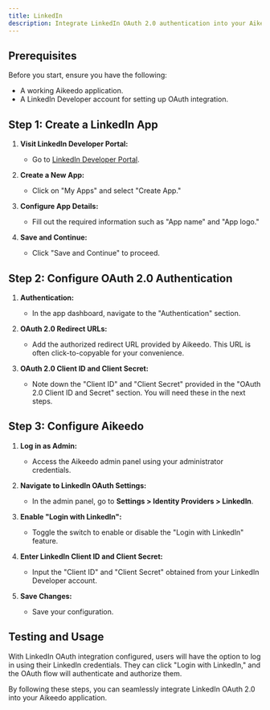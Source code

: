 ```yaml
---
title: LinkedIn
description: Integrate LinkedIn OAuth 2.0 authentication into your Aikeedo application to offer users the convenience of "Login with LinkedIn." This tutorial provides step-by-step guidance on setting up LinkedIn OAuth integration, obtaining LinkedIn Client ID and Client Secret, configuring the integration in Aikeedo, and enabling "Login with LinkedIn."
---
```


## Prerequisites

Before you start, ensure you have the following:

- A working Aikeedo application.
- A LinkedIn Developer account for setting up OAuth integration.

## Step 1: Create a LinkedIn App

1. **Visit LinkedIn Developer Portal:**

   - Go to [LinkedIn Developer Portal](https://www.linkedin.com/developers/).

2. **Create a New App:**

   - Click on "My Apps" and select "Create App."

3. **Configure App Details:**

   - Fill out the required information such as "App name" and "App logo."

4. **Save and Continue:**

   - Click "Save and Continue" to proceed.

## Step 2: Configure OAuth 2.0 Authentication

1. **Authentication:**

   - In the app dashboard, navigate to the "Authentication" section.

2. **OAuth 2.0 Redirect URLs:**

   - Add the authorized redirect URL provided by Aikeedo. This URL is often click-to-copyable for your convenience.

3. **OAuth 2.0 Client ID and Client Secret:**

   - Note down the "Client ID" and "Client Secret" provided in the "OAuth 2.0 Client ID and Secret" section. You will need these in the next steps.

## Step 3: Configure Aikeedo

1. **Log in as Admin:**

   - Access the Aikeedo admin panel using your administrator credentials.

2. **Navigate to LinkedIn OAuth Settings:**

   - In the admin panel, go to **Settings > Identity Providers > LinkedIn**.

3. **Enable "Login with LinkedIn":**

   - Toggle the switch to enable or disable the "Login with LinkedIn" feature.

4. **Enter LinkedIn Client ID and Client Secret:**

   - Input the "Client ID" and "Client Secret" obtained from your LinkedIn Developer account.

5. **Save Changes:**
   - Save your configuration.

## Testing and Usage

With LinkedIn OAuth integration configured, users will have the option to log in using their LinkedIn credentials. They can click "Login with LinkedIn," and the OAuth flow will authenticate and authorize them.

By following these steps, you can seamlessly integrate LinkedIn OAuth 2.0 into your Aikeedo application. 